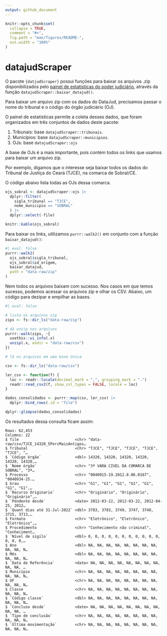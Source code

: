 ```yaml
---
output: github_document
---
```


<!-- README.md is generated from README.Rmd. Please edit that file -->

```r
knitr::opts_chunk$set(
  collapse = TRUE,
  comment = "#>",
  fig.path = "man/figures/README-",
  out.width = "100%"
)
```

# datajudScraper

<!-- badges: start -->
<!-- badges: end -->

O pacote `{datjudScraper}` possui funções para baixar os arquivos .zip disponibilizados pelo [painel de estatísticas do poder judiciário](https://painel-estatistica.stg.cloud.cnj.jus.br/estatisticas.html), através da função `datajudScraper::baixar_datajud()`.

Para baixar um arquivo zip com os dados do DataJud, precisamos passar o nome do tribunal e o código do órgão judiciário (OJ). 

O painel de estatísticas permite a coleta desses dados, que foram organizados em três conjuntos de dados deste pacote:

1. Tribunais: base `datajudScraper::tribunais`.
1. Municípios: base `datajudScraper::municipios`.
1. OJs: base `datajudScraper::ojs`

A base de OJs é a mais importante, pois contém todos os links que usamos para baixar um arquivo zip.

Por exemplo, digamos que o interesse seja baixar todos os dados do Tribunal de Justiça do Ceará (TJCE), na comarca de Sobral/CE. 

O código abaixo lista todas as OJs dessa comarca.

```r
ojs_sobral <- datajudScraper::ojs |> 
  dplyr::filter(
    sigla_tribunal == "TJCE",
    nome_municipio == "SOBRAL"
  ) |> 
  dplyr::select(-file)

knitr::kable(ojs_sobral)
```

Para baixar os links, utilizamos `purrr::walk2()` em conjunto com a função `baixar_datajud()`:

```r
#| eval: false
purrr::walk2(
  ojs_sobral$sigla_tribunal,
  ojs_sobral$id_origem,
  baixar_datajud,
  path = "data-raw/zip"
)
```

Nem todos os arquivos baixam com sucesso. Nos casos em que temos sucesso, podemos acessar os arquivos zip e olhar os CSV. Abaixo, um código para dezipar e empilhar as bases.

```r
#| eval: false

# lista os arquivos zip
zips <- fs::dir_ls("data-raw/zip")

# dá unzip nos arquivos
purrr::walk(zips, ~{
  usethis::ui_info(.x)
  unzip(.x, exdir = "data-raw/csv")
})

# lê os arquivos em uma base única

csv <- fs::dir_ls("data-raw/csv")

ler_csv <- function(f) {
  loc <- readr::locale(decimal_mark = ",", grouping_mark = ".")
  readr::read_csv2(f, show_col_types = FALSE, locale = loc)
}

dados_consolidados <- purrr::map(csv, ler_csv) |> 
  dplyr::bind_rows(.id = "file")

dplyr::glimpse(dados_consolidados)
```

Os resultados dessa consulta ficam assim:


    Rows: 62,453
    Columns: 22
    $ file                         <chr> "data-raw/csv/TJCE_14320_5PorcMaisAntigos…
    $ Tribunal                     <chr> "TJCE", "TJCE", "TJCE", "TJCE", "TJCE", "…
    $ `Código órgão`               <dbl> 14320, 14320, 14320, 14320, 14320, 14320,…
    $ `Nome órgão`                 <chr> "3ª VARA CIVEL DA COMARCA DE SOBRAL", "3ª…
    $ Processo                     <chr> "0040915-19.2012.8.06.0167", "0040934-25.…
    $ Grau                         <chr> "G1", "G1", "G1", "G1", "G1", "G1", "G1",…
    $ `Recurso Originario`         <chr> "Originário", "Originário", "Originário",…
    $ `Pendente desde`             <date> 2012-03-22, 2012-03-22, 2012-04-25, 2012…
    $ `Quant dias até 31-Jul-2022` <dbl> 3783, 3783, 3749, 3747, 3740, 3715, 3713,…
    $ Formato                      <chr> "Eletrônico", "Eletrônico", "Eletrônico",…
    $ Procedimento                 <chr> "Conhecimento não criminal", "Conheciment…
    $ `Nível de sigilo`            <dbl> 0, 0, 0, 0, 0, 0, 0, 0, 0, 0, 0, 0, 0, 0,…
    $ Ano                          <dbl> NA, NA, NA, NA, NA, NA, NA, NA, NA, NA, N…
    $ Mês                          <dbl> NA, NA, NA, NA, NA, NA, NA, NA, NA, NA, N…
    $ `Data de Referência`         <date> NA, NA, NA, NA, NA, NA, NA, NA, NA, NA, …
    $ Município                    <chr> NA, NA, NA, NA, NA, NA, NA, NA, NA, NA, N…
    $ UF                           <chr> NA, NA, NA, NA, NA, NA, NA, NA, NA, NA, N…
    $ Classe                       <chr> NA, NA, NA, NA, NA, NA, NA, NA, NA, NA, N…
    $ `Código classe`              <dbl> NA, NA, NA, NA, NA, NA, NA, NA, NA, NA, N…
    $ `Concluso desde`             <date> NA, NA, NA, NA, NA, NA, NA, NA, NA, NA, …
    $ `Tipo de conclusão`          <chr> NA, NA, NA, NA, NA, NA, NA, NA, NA, NA, N…
    $ `Última movimentação`        <chr> NA, NA, NA, NA, NA, NA, NA, NA, NA, NA, N…


